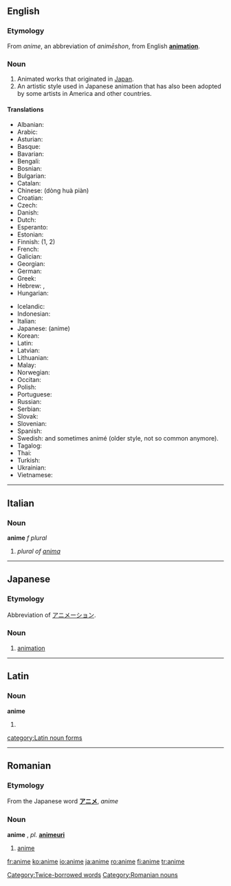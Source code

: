 {{see|animé}}
==English==

===Etymology===
From {{Ja.}} {{JAchar|[[アニメ]]}} ''anime'', an abbreviation of {{JAchar|[[アニメーション]]}} ''animēshon'', from English '''[[animation]]'''.

===Noun===
{{en-noun|pl=anime|pl2=animes}}

# Animated works that originated in [[Japan]].
# An artistic style used in Japanese animation that has also been adopted by some artists in America and other countries.

====Translations====
{{trans-top|Animated works that originated in Japan}}
*Albanian: {{t|sq|anime}}
*Arabic: {{t|ar|أنمي}}
*Asturian: {{t|ast|anime}}
*Basque: {{t|eu|anime}}
*Bavarian: {{t|bar|anime}}
*Bengali: {{t|bn|অ্যানিমে}}
*Bosnian: {{t|bs|anime}}
*Bulgarian: {{t|bg|аниме}}
*Catalan: {{t|ca|anime}}
*Chinese: {{t|zh|日本动画}} (dòng huà piàn)
*Croatian: {{t|hr|anime}}
*Czech: {{t|cs|anime}}
*Danish: {{t|da|anime}}
*Dutch: {{t|nl|anime}}
*Esperanto: {{t|eo|animeo}}
*Estonian: {{t|et|anime}}
*Finnish: {{t|fi|anime}} (1, 2)
*French: {{t|fr|animé}}
*Galician: {{t|gl|anime}}
*Georgian: {{t|ka|ანიმე}}
*German: {{t|de|anime}}
*Greek: {{t|el|anime}}
*Hebrew: {{t|he|אנימציה יפנית}}, {{t|he|אנימה}}
*Hungarian: {{t|hu|anime}}
{{trans-mid}}
*Icelandic: {{t|is|anime}}
*Indonesian: {{t|id|anime}}
*Italian: {{t|it|anime}}
*Japanese: {{t|ja|アニメ}} (anime)
*Korean: {{t|ko|일본의 애니메이션}}
*Latin: {{t|la|anime}}
*Latvian: {{t|lv|anime}}
*Lithuanian: {{t|lt|anime}}
*Malay: {{t|ms|anime}}
*Norwegian: {{t|no|anime}}
*Occitan: {{t|oc|anime}}
*Polish: {{t|pl|anime}}
*Portuguese: {{t|pt|anime}}
*Russian: {{t|ru|аниме}} {{n}}
*Serbian: {{t|sr|аниме}}
*Slovak: {{t|sk|anime}}
*Slovenian: {{t|sl|anime}}
*Spanish: {{t|es|anime}}
*Swedish: {{t|sv|anime}} {{c}} and sometimes animé (older style, not so common anymore).
*Tagalog: {{t|tl|anime}}
*Thai: {{t|th|อะนิเมะ}}
*Turkish: {{t|tr|anime}}
*Ukrainian: {{t|uk|aніме}}
*Vietnamese: {{t|vi|anime}}
{{trans-bottom}}

[[Category:Twice-borrowed words]]

----

==Italian==

===Noun===
'''anime''' ''f plural''

# ''plural of [[anima]]''

----

==Japanese==

===Etymology===
Abbreviation of [[アニメーション]].

===Noun===
{{ja-noun|r|kata=アニメ|hidx=あにめ}}

# [[animation]]

----

==Latin==
===Noun===
'''anime''' {{m}}
# {{inflection of|animus#Latin|animus|voc|s}}

[[category:Latin noun forms]]

----

==Romanian==

===Etymology===
From the Japanese word '''[[アニメ]]''', ''anime''

===Noun===
'''anime''' {{n}}, ''pl.'' '''[[animeuri]]'''

# [[#english|anime]]

[[Category:Romanian nouns]]

[[fr:anime]]
[[ko:anime]]
[[io:anime]]
[[ja:anime]]
[[ro:anime]]
[[fi:anime]]
[[tr:anime]]
